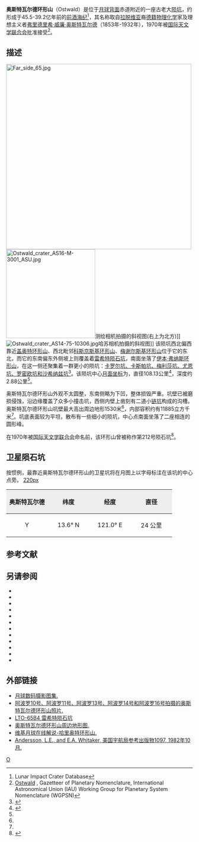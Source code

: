 {{lunar crater data|
 image= Ostwald LROC.jpg|
 caption= [[月球勘测轨道飞行器|月球勘测轨道飞行器]]拍摄的图像|
 latitude=10.24|
 N_or_S=N|
 longitude=121.95|
 E_or_W=E|
 diameter=108.13公里|
 depth=2.88公里|
 colong=239|
 eponym=[[威廉·奥斯特瓦尔德|威廉·奥斯特瓦尔德]]}}

'''奥斯特瓦尔德环形山'''（Ostwald）是位于[[月球背面|月球背面]]赤道附近的一座古老大[[撞击坑|陨坑]]，约形成于45.5-39.2亿年前的[[前酒海纪|前酒海纪]]<ref name=LICD>Lunar Impact Crater Database</ref>，其名称取自[[拉脱维亚|拉脱维亚]]裔[[德国|德籍]][[物理化学|物理化学]]家及理想主义者[[威廉·奥斯特瓦尔德|弗里德里希·威廉·奥斯特瓦尔德]]（1853年-1932年），1970年被[[国际天文学联合会|国际天文学联合会]]批准接受<ref>[http://planetarynames.wr.usgs.gov/Feature/4514 Ostwald] {{Wayback|url=http://planetarynames.wr.usgs.gov/Feature/4514 |date=20200618010233 }}, Gazetteer of Planetary Nomenclature, International Astronomical Union (IAU) Working Group for Planetary System Nomenclature (WGPSN)</ref>。

==描述==
[[Image:Far_side_65.jpg|500px]] 
[[Image:Ostwald_crater_AS16-M-3001_ASU.jpg|240px]]测绘相机拍摄的斜视图(右上为北方)]]
[[Image:Ostwald_crater_AS14-75-10306.jpg|thumb]]哈苏相机拍摄的斜视图]]  
该陨坑西北偏西靠近[[盖奥特环形山|盖奥特环形山]]、西北毗邻[[科斯京斯基环形山|科斯京斯基环形山]]、[[梅谢尔斯基环形山|梅谢尔斯基环形山]]位于它的东北，而它的东南偏东外侧坡上则覆盖着[[雷希特陨石坑|雷希特陨石坑]]，南面坐落了[[伊本·弗纳斯环形山|伊本·弗纳斯环形山]]，在这一侧还聚集着一群更小的陨坑：[[伊本·弗纳斯环形山#邻近陨石坑|卡罗尔坑、卡斯帕坑、梅利莎坑、尤恩坑、罗密欧坑和沙希纳兹坑]]<ref>{{Cite web |url=http://planetarynames.wr.usgs.gov/images/Lunar/lac_65_wac.pdf |title=Crater Ostwald on the map LAC-65. |accessdate=2017-01-06 |archive-date=2017-10-14 |archive-url=https://web.archive.org/web/20171014084607/https://planetarynames.wr.usgs.gov/images/Lunar/lac_65_wac.pdf |dead-url=no }}</ref>。该陨坑中心[[月面坐标|月面坐标]]为{{Coord|10.24|N|121.95|E|globe:Moon|nogoogle=1|noosm=1}}，直径108.13公里<ref name="IAU">{{Cite web |url=http://planetarynames.wr.usgs.gov/Feature/4514 |title=Directory of the International Astronomical Union |access-date=2017-01-06 |archive-date=2020-06-18 |archive-url=https://web.archive.org/web/20200618010233/https://planetarynames.wr.usgs.gov/Feature/4514 |dead-url=no }}</ref>，深度约2.88公里<ref name="LICD"/>。

奥斯特瓦尔德环形山外观不太圆整，东南侧略为下凹，整体损毁严重。坑壁已被磨损侵蚀，沿边缘覆盖了众多小撞击坑，西侧内壁上凿刻有二道小[[链坑|链坑]]构成的沟槽。奥斯特瓦尔德环形山坑壁最大高出周边地形1530米<ref name="LICD"/>，内部容积约有11885立方千米<ref name="LICD"/>。坑底表面较为平坦，散布有一些细小的陨坑，中心点南面坐落了二座相连的圆形峰。

在1970年被[[国际天文学联合会|国际天文学联合会]]命名前，该环形山曾被称作第212号陨石坑<ref>{{Cite web |url=http://www.lpi.usra.edu/resources/mapcatalog/LunarFarsideCharts/LFC-1%201stEd/LFC-1%202ndEd/LFC-1A/ |title=Lunar Farside Chart (LFC-1A) |accessdate=2017-01-06 |archive-date=2017-05-10 |archive-url=https://web.archive.org/web/20170510152936/http://www.lpi.usra.edu/resources/mapcatalog/LunarFarsideCharts/LFC-1%201stEd/LFC-1%202ndEd/LFC-1A/ |dead-url=no }}</ref>。

==卫星陨石坑==
按惯例，最靠近奥斯特瓦尔德环形山的卫星坑将在月图上以字母标注在该坑的中心点旁。
[[image:Ostwald_sattelite_craters_map.jpg|220px]]

{| class="wikitable"
!width="25%" style="background:#eeeeee;" |奥斯特瓦尔德
!width="25%" style="background:#eeeeee;" |纬度
!width="25%" style="background:#eeeeee;" |经度
!width="25%" style="background:#eeeeee;" |直径
|-
|align="center"|Y
|align="center"|13.6° N
|align="center"|121.0° E
|align="center"|24 公里
|}{{clear}}

==参考文献==
{{Reflist}}

==另请参阅==
* {{cite book
  | last1 = Andersson
  | first1 = L. E.
  | last2 = Whitaker
  | first2 = E. A.
  | authorlink2 = Ewen Whitaker
  | date = 1982
  | title = [[NASA|NASA]] Catalogue of Lunar Nomenclature
  | publisher = NASA RP-1097
  | ref = harv
  }}
* {{cite web
  | last = Blue
  | first = Jennifer
  | date = July 25, 2007
  | title = Gazetteer of Planetary Nomenclature
  | publisher = [[United_States_Geological_Survey|USGS]]
  | url = http://planetarynames.wr.usgs.gov/
  | accessdate = 2007-08-05
  | ref = harv
  | archive-date = 2013-02-13
  | archive-url = https://www.webcitation.org/6EOCinkK0?url=http://planetarynames.wr.usgs.gov/
  | dead-url = no
  }}
* {{cite book
  | last1 = Bussey
  | first1 = B.
  | authorlink1 = Ben Bussey
  | last2 = Spudis
  | first2 = P.
  | authorlink2 = Paul Spudis
  | date = 2004
  | title = The Clementine Atlas of the Moon
  | publisher = Cambridge University Press
  | location = New York
  | isbn = 978-0-521-81528-4
  | ref = harv
  }}
* {{cite book
  | last1 = Cocks
  | first1 = Elijah E.
  | last2 = Cocks
  | first2 = Josiah C.
  | date = 1995
  | title = Who's Who on the Moon: A Biographical Dictionary of Lunar Nomenclature
  | url = https://archive.org/details/isbn_9780936389271
  | publisher = Tudor Publishers
  | isbn = 978-0-936389-27-1
  | ref = harv
  }}
* {{cite web
  | last = McDowell
  | first = Jonathan
  | date = July 15, 2007
  | url = http://host.planet4589.org/astro/lunar/
  | title = Lunar Nomenclature
  | publisher = Jonathan's Space Report
  | accessdate = 2007-10-24
  | ref = harv
  | archive-date = 2018-12-25
  | archive-url = https://web.archive.org/web/20181225170156/http://host.planet4589.org/astro/lunar/
  | dead-url = no
  }}
* {{cite journal| last1 = Menzel| first1 = D. H.| last2 = Minnaert| first2 = M.| last3 = Levin| first3 = B.| last4 = Dollfus| first4 = A.| last5 = Bell| first5 = B.| title = Report on Lunar Nomenclature by the Working Group of Commission 17 of the IAU| doi = 10.1007/BF00171763| journal = Space Science Reviews| volume = 12| issue = 2| pages = 136–186| year = 1971| pmid = | pmc =| bibcode = 1971SSRv...12..136M| ref = harv}}
* {{cite book
  | first = Patrick
  | last = Moore
  | authorlink = Patrick Moore
  | date = 2001
  | title = On the Moon
  | url = https://archive.org/details/patrickmooreonmo00patr
  | publisher = Sterling Publishing Co
  | isbn = 978-0-304-35469-6
  | ref = harv
  }}
* {{cite book
  | first = Fred W.
  | last = Price
  | date = 1988
  | title = The Moon Observer's Handbook
  | publisher = Cambridge University Press
  | isbn = 978-0-521-33500-3
  | ref = harv
  }}
* {{cite book
  | last = Rükl
  | first = Antonín
  | authorlink = Antonín Rükl
  | date = 1990
  | title = Atlas of the Moon
  | publisher = Kalmbach Books
  | isbn = 978-0-913135-17-4
  | ref = harv
  }}
* {{cite book
  | last = Webb
  | first = Rev. T. W.
  | authorlink = Thomas William Webb
  | date = 1962
  | title = Celestial Objects for Common Telescopes
  | url = https://archive.org/details/celestialobjects00webb
  | edition = 6th revised
  | publisher = Dover
  | isbn = 978-0-486-20917-3
  | ref = harv
  }}
* {{cite book
  | first = Ewen A.
  | last = Whitaker
  | authorlink = Ewen Whitaker
  | date = 1999
  | title = Mapping and Naming the Moon
  | publisher = Cambridge University Press
  | isbn = 978-0-521-62248-6
  | ref = harv
  }}
* {{cite book
  | first = Peter T.
  | last = Wlasuk
  | date = 2000
  | title = Observing the Moon
  | publisher = Springer
  | isbn = 978-1-85233-193-1
  | ref = harv
 }}
{{refend}}

==外部链接==
*[http://www.lpi.usra.edu/resources/lunar_orbiter/bin/srch_nam.shtml?Ostwald%7C0 月球数码摄影图集.]{{Wayback|url=http://www.lpi.usra.edu/resources/lunar_orbiter/bin/srch_nam.shtml?Ostwald%7C0 |date=20180530210104 }}
*[http://www.lpi.usra.edu/resources/apollo/search/feature/?feature=Ostwald 阿波罗10号、阿波罗11号、阿波罗13号、阿波罗14号和阿波罗16号拍摄的奥斯特瓦尔德环形山照片.]{{Wayback|url=http://www.lpi.usra.edu/resources/apollo/search/feature/?feature=Ostwald |date=20180530210049 }}
* [http://www.lpi.usra.edu/resources/mapcatalog/LTO/lto65b4_1/ LTO-65B4 雷希特陨石坑]{{Wayback|url=http://www.lpi.usra.edu/resources/mapcatalog/LTO/lto65b4_1/ |date=20170813223922 }}
*[http://www.lpi.usra.edu/resources/mapcatalog/LTO/lto65b4_1/ 奥斯特瓦尔德环形山周边地形图.]{{Wayback|url=http://www.lpi.usra.edu/resources/mapcatalog/LTO/lto65b4_1/ |date=20170813223922 }}
*[http://the-moon.wikispaces.com/Ostwald 维基月球在线解说-哈里奥特环形山.] {{Wayback|url=http://the-moon.wikispaces.com/Ostwald |date=20180531115411 }}
* [http://planet4589.org/astro/lunar/RP-1097.pdf Andersson, L.E., and E.A. Whitaker, 美国宇航局参考出版物1097, 1982年10月.]{{Wayback|url=http://planet4589.org/astro/lunar/RP-1097.pdf |date=20141006125838 }}

[[Category:月球环形山|O]]
{{月球環形山 (O-Q)}}